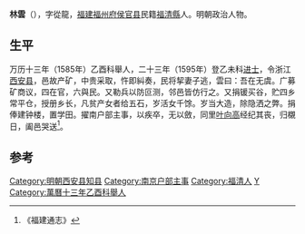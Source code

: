 '''林雲'''（{{bd|？||?||catIdx=L}}），字從龍，[[福建|福建]][[福州府|福州府]][[侯官县|侯官县]]民籍[[福清縣|福清縣]]人。明朝政治人物。
 
==生平==
万历十三年（1585年）乙酉科舉人，二十三年（1595年）登乙未科[[进士|进士]]，令浙江[[西安县|西安县]]，邑故产矿，中贵采取，忤即糾奏，民将挈妻子逃，雲曰：吾在无虞。广募矿商议，四在官，六與民。又勒兵以防叵测，邻邑皆仿行之。又捐锾买谷，贮四乡常平仓，授册乡长，凡贫产女者给五石，岁活女千馀。岁当大造，除隐洒之弊。捐俸建钟楼，置学田。擢南户部主事，以疾卒，无以斂，同里[[叶向高|叶向高]]经纪其丧，归櫬日，阖邑哭送<ref>《福建通志》</ref>。
 
==参考==
{{reflist}}

{{明朝官员小作品}}
{{萬曆二十三年乙未科殿試金榜}}
{{DEFAULTSORT:Lin林}}
[[Category:明朝西安县知县|Category:明朝西安县知县]]
[[Category:南京户部主事|Category:南京户部主事]]
[[Category:福清人|Category:福清人]]
[[Category:林姓|Y]]
[[Category:萬曆十三年乙酉科舉人|Category:萬曆十三年乙酉科舉人]]